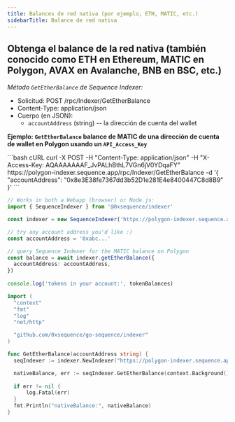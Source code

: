 ```yaml
---
title: Balances de red nativa (por ejemplo, ETH, MATIC, etc.)
sidebarTitle: Balance de red nativa
---
```


## Obtenga el balance de la red nativa (también conocido como ETH en Ethereum, MATIC en Polygon, AVAX en Avalanche, BNB en BSC, etc.)
_Método `GetEtherBalance` de Sequence Indexer:_
- Solicitud: POST /rpc/Indexer/GetEtherBalance
- Content-Type: application/json
- Cuerpo (en JSON):
  - `accountAddress` (string) -- la dirección de cuenta del wallet

**Ejemplo: `GetEtherBalance` balance de MATIC de una dirección de cuenta de wallet en Polygon usando un `API_Access_Key`**

<CodeGroup>
  ```bash cURL
  curl -X POST -H "Content-Type: application/json" -H "X-Access-Key: AQAAAAAAAF_JvPALhBthL7VGn6jV0YDqaFY" https://polygon-indexer.sequence.app/rpc/Indexer/GetEtherBalance -d '{ "accountAddress": "0x8e3E38fe7367dd3b52D1e281E4e8400447C8d8B9" }'
  ```

  ```ts Typescript
  // Works in both a Webapp (browser) or Node.js:
  import { SequenceIndexer } from '@0xsequence/indexer'

  const indexer = new SequenceIndexer('https://polygon-indexer.sequence.app', 'AQAAAAAAAF_JvPALhBthL7VGn6jV0YDqaFY')

  // try any account address you'd like :)
  const accountAddress = '0xabc...'

  // query Sequence Indexer for the MATIC balance on Polygon
  const balance = await indexer.getEtherBalance({
  	accountAddress: accountAddress,
  })
  	
  console.log('tokens in your account:', tokenBalances)
  ```

  ```go Go
  import (
  	"context"
  	"fmt"
  	"log"
  	"net/http"

  	"github.com/0xsequence/go-sequence/indexer"
  )

  func GetEtherBalance(accountAddress string) {
  	seqIndexer := indexer.NewIndexer("https://polygon-indexer.sequence.app", "AQAAAAAAAF_JvPALhBthL7VGn6jV0YDqaFY")

  	nativeBalance, err := seqIndexer.GetEtherBalance(context.Background(), &accountAddress)
  	
  	if err != nil {
  		log.Fatal(err)
  	}
  	fmt.Println("nativeBalance:", nativeBalance)
  }
  ```
</CodeGroup>